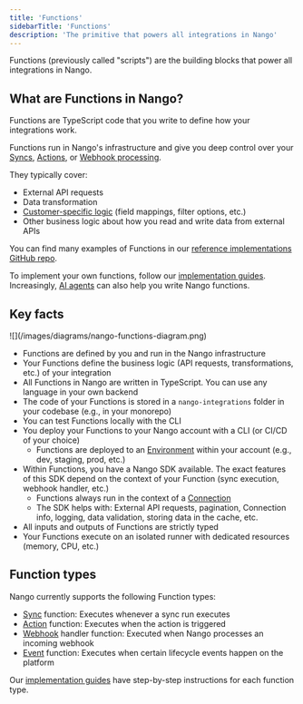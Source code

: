 ```yaml
---
title: 'Functions'
sidebarTitle: 'Functions'
description: 'The primitive that powers all integrations in Nango'
---
```


Functions (previously called "scripts") are the building blocks that power all integrations in Nango.

## What are Functions in Nango?

Functions are TypeScript code that you write to define how your integrations work.

Functions run in Nango's infrastructure and give you deep control over your [Syncs](/guides/use-cases/syncs), [Actions](/guides/use-cases/actions), or [Webhook processing](/guides/use-cases/webhooks).

They typically cover:
- External API requests
- Data transformation
- [Customer-specific logic](/guides/platform/customer-configuration) (field mappings, filter options, etc.)
- Other business logic about how you read and write data from external APIs

You can find many examples of Functions in our [reference implementations GitHub repo](https://www.nango.dev/templates).

To implement your own functions, follow our [implementation guides](/implementation-guides). Increasingly, [AI agents](/guides/platform/ai-generated-integrations) can also help you write Nango functions.

## Key facts

<Frame caption="Overview of Functions in Nango">
  ![](/images/diagrams/nango-functions-diagram.png)
</Frame>

- Functions are defined by you and run in the Nango infrastructure
- Your Functions define the business logic (API requests, transformations, etc.) of your integration
- All Functions in Nango are written in TypeScript. You can use any language in your own backend
- The code of your Functions is stored in a `nango-integrations` folder in your codebase (e.g., in your monorepo)
- You can test Functions locally with the CLI
- You deploy your Functions to your Nango account with a CLI (or CI/CD of your choice)
    - Functions are deployed to an [Environment](/guides/platform/environments) within your account (e.g., dev, staging, prod, etc.)
- Within Functions, you have a Nango SDK available. The exact features of this SDK depend on the context of your Function (sync execution, webhook handler, etc.)
    - Functions always run in the context of a [Connection](/guides/use-cases/api-auth#what-is-a-connection%3F)
    - The SDK helps with: External API requests, pagination, Connection info, logging, data validation, storing data in the cache, etc.
- All inputs and outputs of Functions are strictly typed
- Your Functions execute on an isolated runner with dedicated resources (memory, CPU, etc.)

## Function types

Nango currently supports the following Function types:

- [Sync](/guides/use-cases/syncs) function: Executes whenever a sync run executes
- [Action](/guides/use-cases/actions) function: Executes when the action is triggered
- [Webhook](/guides/use-cases/webhooks) handler function: Executed when Nango processes an incoming webhook
- [Event](/guides/platform/lifecycle-events) function: Executes when certain lifecycle events happen on the platform

Our [implementation guides](/implementation-guides) have step-by-step instructions for each function type.
